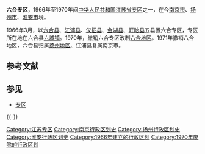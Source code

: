 '''六合专区'''，1966年至1970年间[[中华人民共和国|中华人民共和国]][[江苏省|江苏省]][[专区|专区]]之一，在今[[南京市|南京市]]、[[扬州市|扬州市]]、[[淮安市|淮安市]]境。

1966年3月，以[[六合县|六合县]]、[[江浦县|江浦县]]、[[仪征县|仪征县]]、[[金湖县|金湖县]]、[[盱眙县|盱眙县]]五县置六合专区，专区所在地在六合县[[六城镇|六城镇]]。1970年，撤销六合专区改制[[六合地区|六合地区]]。1971年撤销六合地区，六合县归属[[扬州地区|扬州地区]]、江浦县复属南京市。

== 参考文献 ==
{{Reflist}}

== 参见 ==
{{Portal box|中华人民共和国|江苏}}
* [[专区|专区]]

{{-}}
{{江苏行政区划史|PRC}}

{{DEFAULTSORT:L}}
[[Category:江苏专区|Category:江苏专区]]
[[Category:南京行政区划史|Category:南京行政区划史]]
[[Category:扬州行政区划史|Category:扬州行政区划史]]
[[Category:淮安行政区划史|Category:淮安行政区划史]]
[[Category:1966年建立的行政区划|Category:1966年建立的行政区划]]
[[Category:1970年废除的行政区划|Category:1970年废除的行政区划]]

{{江苏行政区划小作品}}
